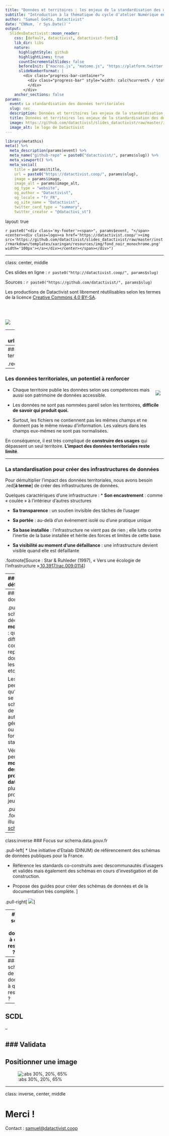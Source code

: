 ```yaml
---
title: "Données et territoires : les enjeux de la standardisation des données ouvertes"
subtitle: "Introduction à la thématique du cycle d’atelier Numérique en Communs"
author: "Samuel Goëta, Datactivist"
date: "CNNum, `r Sys.Date()`"
output:
  SlidesDatactivist::moon_reader:
    css: [default, datactivist, datactivist-fonts]
    lib_dir: libs
    nature:
      highlightStyle: github
      highlightLines: true
      countIncrementalSlides: false
      beforeInit: ["macros.js", "matomo.js", "https://platform.twitter.com/widgets.js"]
      slideNumberFormat: |
        <div class="progress-bar-container">
          <div class="progress-bar" style="width: calc(%current% / %total% * 100%);">
          </div>
        </div>
    anchor_sections: false
params:
  event: La standardisation des données territoriales
  slug: nec
  description: Données et territoires les enjeux de la standardisation des données ouvertes
  title: Données et territoires les enjeux de la standardisation des données ouvertes
  image: https://github.com/datactivist/slides_datactivist/raw/master/inst/rmarkdown/templates/xaringan/resources/img/logo.png
  image_alt: le logo de Datactivist
---
```


```r
library(metathis)
meta() %>% 
  meta_description(params$event) %>% 
  meta_name("github-repo" = paste0("datactivist/", params$slug)) %>% 
  meta_viewport() %>% 
  meta_social(
    title = params$title,
    url = paste0("https://datactivist.coop/", params$slug),
    image = params$image,
    image_alt = params$image_alt,
    og_type = "website",
    og_author = "Datactivist",
    og_locale = "fr_FR",
    og_site_name = "Datactivist",
    twitter_card_type = "summary",
    twitter_creator = "@datactivi_st")

```

layout: true

<style>
.remark-slide-number {
  position: inherit;
}

.remark-slide-number .progress-bar-container {
  position: absolute;
  bottom: 0;
  height: 4px;
  display: block;
  left: 0;
  right: 0;
}

.remark-slide-number .progress-bar {
  height: 100%;
  background-color: #e95459;
}

</style>


`r paste0("<div class='my-footer'><span>", params$event, "</span> <center><div class=logo><a href='https://datactivist.coop/'><img src='https://github.com/datactivist/slides_datactivist/raw/master/inst/rmarkdown/templates/xaringan/resources/img/fond_noir_monochrome.png' width='100px'></a></div></center></span></div>")` 


---

class: center, middle

Ces slides en ligne : `r paste0("http://datactivist.coop/", params$slug)`

Sources : `r paste0("https://github.com/datactivist/", params$slug)`


Les productions de Datactivist sont librement réutilisables selon les termes de la licence [Creative Commons 4.0 BY-SA](https://creativecommons.org/licenses/by-sa/4.0/legalcode.fr).

<BR>
<BR>

![](https://mirrors.creativecommons.org/presskit/buttons/88x31/png/by-sa.png)

---
background-image: url("img/background.png")

### Un atelier dans le cadre de numérique en commun[s]

Organisé par : 
![](img/partenaires-removebg-preview.png)
En partenariat avec le Conseil National du Numérique : 

![](img/CNNUM-removebg-preview.png)]


---
### L'open data des territoires, où en est-on ?

.reduite.center[![](img/observatoire.png)]

---
### Les données territoriales, un potentiel à renforcer

<img style="float: right;margin:10px" src="./img/ogd.png">

* Chaque territoire publie les données selon ses compétences mais aussi son patrimoine de données accessible. 

* Les données ne sont pas nommées pareil selon les territoires, **difficile de savoir qui produit quoi.**  

* Surtout, les fichiers ne contiennent pas les mêmes champs et ne donnent pas le même niveau d'information. Les valeurs dans les champs eux-mêmes ne sont pas normalisées.

En conséquence, il est très compliqué de **construire des usages** qui dépassent un seul territoire. **L'impact des données territoriales reste limité**.

---

### La standardisation pour créer des infrastructures de données 

Pour démultiplier l'impact des données territoriales, nous avons besoin .red[**à terme**] de créer des infrastructures de données. 

Quelques caractériques d'une infrastructure : 
* **Son encastrement** : comme « coulée » à l’intérieur d’autres structures

* **Sa transparence** : un soutien invisible des tâches de l'usager

* **Sa portée** : au-delà d’un événement isolé ou d’une pratique unique

* **Sa base installée** : l’infrastructure ne vient pas de rien ; elle lutte contre l’inertie de la base installée et hérite des forces et limites de cette base. 

* **Sa visibilité au moment d’une défaillance**  : une infrastructure devient visible quand elle est défaillante

.footnote[Source : Star & Ruhleder (1997), « Vers une écologie de l'infrastructure »,[10.3917/rac.009.0114](https://www.cairn.info/revue-anthropologie-des-connaissances-2010-1-page-114.htm)]

---
### Quelques définitions

.pull-left[
* **Un standard** : "un ensemble de recommandations développées et préconisées par un groupe représentatif d’utilisateurs" ([Wikipedia](https://fr.wikipedia.org/wiki/Standard))

* **Une norme** : selon l'ISO, un document "établi par un consensus et approuvé par un organisme reconnu", qui établit des "lignes directrices ou des caractéristiques" ([Wikipedia](https://fr.wikipedia.org/wiki/Standard))
]

.pull-right[
![](img/schema.png)
]

* **L'Interopérabilité** : "la capacité de deux ou plusieurs réseaux, systèmes, outils, applications ou composants d’échanger facilement des informations de manière sécurisée et efficiente sans gêner l’utilisateur". C'est ce qui permet à différents outils numériques de communiquer pour construire un ensemble cohérent au service d’un ou plusieurs objectifs. 

---
### Les schémas de données

.pull-left[
Les schémas de données décrivent des **modèles de données** : quels sont les différents champs, comment sont représentées les données, quelles sont les valeurs possibles etc.


Les schémas permettent de **valider** qu'un jeu de données se conforme à un schéma, de **générer** de la documentation automatiquement, de générer des données ou de proposer des formulaires standardisés.

Véritables gabarits, ils permettent  **une montée en qualité des données proposées en open data**, surtout lorsque plusieurs producteurs produisent un même jeu de données.
]

.pull-right[
![](https://schema.data.gouv.fr/assets/img/logo-schema.2baf95e3.png)
.footnote[Texte et illustration : [schema.data.gouv.fr](https://schema.data.gouv.fr/)]
]

---
class:inverse
### Focus sur schema.data.gouv.fr

.pull-left[
* Une initiative d’Etalab (DINUM) de référencement des schémas de données publiques pour la France.

* Référence les standards co-construits avec descommunautés d’usagers et validés mais également des schémas en cours d’investigation et de construction.

* Propose des guides pour créer des schémas de données et de la documentation très complète.
]

.pull-right[
![](img/schema.dgf.png)
]

---
### Un schéma de données : à quoi ça ressemble ? (1/2)

Voici un exemple de schéma suivant la spécification Table Schema, le schéma lui-même suit un standard. Son contenu commence par une description normalisée du schéma : 

![](img/archives.png)



---
### Un schéma de données : à quoi ça ressemble ?



---
## SCDL

--

### Validata
---
## Positionner une image

![:abs 30%, 20%, 65%](https://datactivist.coop/images/sticker-3.png)

---
class: inverse, center, middle

# Merci !

Contact : [samuel@datactivist.coop](mailto:samuel@datactivist.coop)


